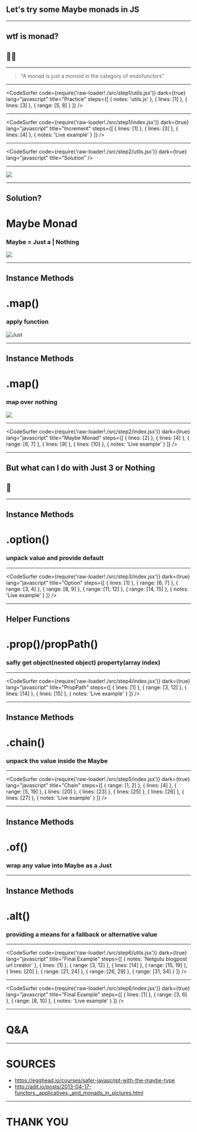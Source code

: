 

<Head>
  <style type="text/css">{`
    @font-face {
      font-family: 'Averta Std Black Regular';
      src: url('./assets/fonts/Intelligent Design - AvertaStd-Black.otf');
    }
    @font-face {
      font-family: 'Averta Std Regular Italic';
      src: url('./assets/fonts/Intelligent Design - AvertaStd-RegularItalic.otf');
    }
    @font-face {
      font-family: 'Averta Std Regular Regular';
      src: url('./assets/fonts/Intelligent Design - AvertaStd-Regular.otf');
    }
  `}</style>
  <title>Maybe Type</title>
</Head>


## Let's try some Maybe monads in JS

---

<Appear>
  <h2>wtf is monad?</h2>
  <h2>🤷‍♂</h2>
</Appear>


---

> "A monad is just a monoid in the category of endofunctors"


---

<CodeSurfer
  code={require('raw-loader!./src/step1/utils.jsx')}
  dark={true}
  lang="javascript"
  title="Practice"
  steps={[
    { notes: 'utils.js' },
    { lines: [1] },
    { lines: [3] },
    { range: [5, 8] }
  ]}
/>


---

<CodeSurfer
  code={require('raw-loader!./src/step1/index.jsx')}
  dark={true}
  lang="javascript"
  title="Increment"
  steps={[
    { lines: [1] },
    { lines: [3] },
    { lines: [4] },
    { notes: 'Live example' }
  ]}
/>


---

<CodeSurfer
  code={require('raw-loader!./src/step2/utils.jsx')}
  dark={true}
  lang="javascript"
  title="Solution"
/>


---

<Image src="./assets/images/ifHell.png" />

---



## Solution?

# Maybe Monad

### Maybe = Just a | Nothing

![](./assets/images/maybe.png)


---

## Instance Methods

# .map()

### apply function

![Just](./assets/images/map.png)


---

## Instance Methods

# .map()

### map over nothing

![](./assets/images/nothing.png)


---

<CodeSurfer
  code={require('raw-loader!./src/step2/index.jsx')}
  dark={true}
  lang="javascript"
  title="Maybe Monad"
  steps={[
    { lines: [2] },
    { lines: [4] },
    { range: [6, 7] },
    { lines: [9] },
    { lines: [10] },
    { notes: 'Live example' }
  ]}
/>


---

## But what can I do with Just 3 or Nothing

## 🤔


---

## Instance Methods

# .option()

### unpack value and provide default


---

<CodeSurfer
  code={require('raw-loader!./src/step3/index.jsx')}
  dark={true}
  lang="javascript"
  title="Option"
  steps={[
    { lines: [1] },
    { range: [6, 7] },
    { range: [3, 4] },
    { range: [8, 9] },
    { range: [11, 12] },
    { range: [14, 15] },
    { notes: 'Live example' }
  ]}
/>


---

## Helper Functions

# .prop()/propPath()

### safly get object(nested object) property(array index)


---

<CodeSurfer
  code={require('raw-loader!./src/step4/index.jsx')}
  dark={true}
  lang="javascript"
  title="PropPath"
  steps={[
    { lines: [1] },
    { range: [3, 12] },
    { lines: [14] },
    { lines: [15] },
    { notes: 'Live example' }
  ]}
/>


---

## Instance Methods

# .chain()

### unpack the value inside the Maybe


---

<CodeSurfer
  code={require('raw-loader!./src/step5/index.jsx')}
  dark={true}
  lang="javascript"
  title="Chain"
  steps={[
    { range: [1, 2] },
    { lines: [4] },
    { range: [5, 19] },
    { lines: [20] },
    { lines: [23] },
    { lines: [25] },
    { lines: [26] },
    { lines: [27] },
    { notes: 'Live example' }
  ]}
/>


---

## Instance Methods

# .of()

### wrap any value into Maybe as a Just


---

## Instance Methods

# .alt()

### providing a means for a fallback or alternative value


---

<CodeSurfer
  code={require('raw-loader!./src/step6/utils.jsx')}
  dark={true}
  lang="javascript"
  title="Final Example"
  steps={[
    { notes: 'Netgutu blogpost url creator' },
    { lines: [1] },
    { range: [3, 12] },
    { lines: [14] },
    { range: [15, 19] },
    { lines: [20] },
    { range: [21, 24] },
    { range: [26, 29] },
    { range: [31, 34] }
  ]}
/>


---

<CodeSurfer
  code={require('raw-loader!./src/step6/index.jsx')}
  dark={true}
  lang="javascript"
  title="Final Example"
  steps={[
    { lines: [1] },
    { range: [3, 6] },
    { range: [8, 10] },
    { notes: 'Live example' }
  ]}
/>


---

# Q&A


---

# SOURCES

- https://egghead.io/courses/safer-javascript-with-the-maybe-type
- http://adit.io/posts/2013-04-17-functors,_applicatives,_and_monads_in_pictures.html


---

# THANK YOU

